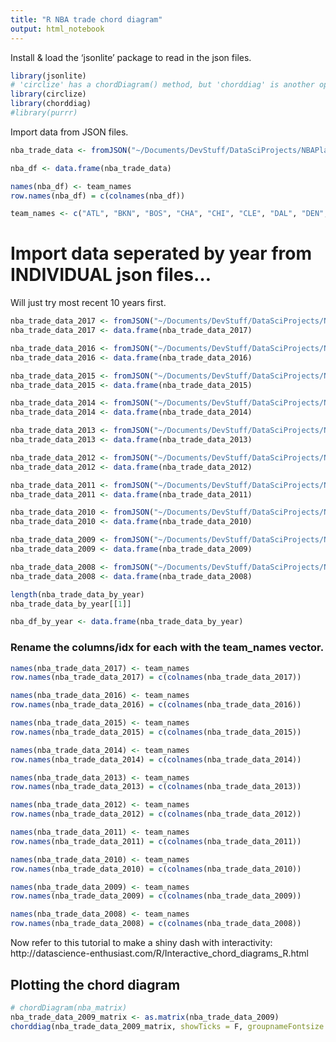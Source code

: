 ```yaml
---
title: "R NBA trade chord diagram"
output: html_notebook
---
```


 Install & load the 'jsonlite' package to read in the json files.

```r
library(jsonlite)
# 'circlize' has a chordDiagram() method, but 'chorddiag' is another option. Not sure which is better...
library(circlize)
library(chorddiag)
#library(purrr)
```

Import data from JSON files.

```r
nba_trade_data <- fromJSON("~/Documents/DevStuff/DataSciProjects/NBAPlayerMovement/js_chord/nba_matrix_array.json", simplifyMatrix = T)
```

```r
nba_df <- data.frame(nba_trade_data)

names(nba_df) <- team_names
row.names(nba_df) = c(colnames(nba_df))
```


```r
team_names <- c("ATL", "BKN", "BOS", "CHA", "CHI", "CLE", "DAL", "DEN", "DET", "GSW", "HOU", "IND", "LAC", "LAL", "MEM", "MIA", "MIL", "MIN", "NOP", "NYK", "OKC", "ORL", "PHI", "PHO", "POR", "SAC", "SAS", "TOR", "UTA", "WAS")
```

# Import data seperated by year from INDIVIDUAL json files...
Will just try most recent 10 years first.

```r
nba_trade_data_2017 <- fromJSON("~/Documents/DevStuff/DataSciProjects/NBAPlayerMovement/json_files/nba_matrix_year_2017.json", simplifyDataFrame = T)
nba_trade_data_2017 <- data.frame(nba_trade_data_2017)

nba_trade_data_2016 <- fromJSON("~/Documents/DevStuff/DataSciProjects/NBAPlayerMovement/json_files/nba_matrix_year_2016.json", simplifyDataFrame = T)
nba_trade_data_2016 <- data.frame(nba_trade_data_2016)

nba_trade_data_2015 <- fromJSON("~/Documents/DevStuff/DataSciProjects/NBAPlayerMovement/json_files/nba_matrix_year_2015.json", simplifyDataFrame = T)
nba_trade_data_2015 <- data.frame(nba_trade_data_2015)

nba_trade_data_2014 <- fromJSON("~/Documents/DevStuff/DataSciProjects/NBAPlayerMovement/json_files/nba_matrix_year_2014.json", simplifyDataFrame = T)
nba_trade_data_2014 <- data.frame(nba_trade_data_2014)

nba_trade_data_2013 <- fromJSON("~/Documents/DevStuff/DataSciProjects/NBAPlayerMovement/json_files/nba_matrix_year_2013.json", simplifyDataFrame = T)
nba_trade_data_2013 <- data.frame(nba_trade_data_2013)

nba_trade_data_2012 <- fromJSON("~/Documents/DevStuff/DataSciProjects/NBAPlayerMovement/json_files/nba_matrix_year_2012.json", simplifyDataFrame = T)
nba_trade_data_2012 <- data.frame(nba_trade_data_2012)

nba_trade_data_2011 <- fromJSON("~/Documents/DevStuff/DataSciProjects/NBAPlayerMovement/json_files/nba_matrix_year_2011.json", simplifyDataFrame = T)
nba_trade_data_2011 <- data.frame(nba_trade_data_2011)

nba_trade_data_2010 <- fromJSON("~/Documents/DevStuff/DataSciProjects/NBAPlayerMovement/json_files/nba_matrix_year_2010.json", simplifyDataFrame = T)
nba_trade_data_2010 <- data.frame(nba_trade_data_2010)

nba_trade_data_2009 <- fromJSON("~/Documents/DevStuff/DataSciProjects/NBAPlayerMovement/json_files/nba_matrix_year_2009.json", simplifyDataFrame = T)
nba_trade_data_2009 <- data.frame(nba_trade_data_2009)

nba_trade_data_2008 <- fromJSON("~/Documents/DevStuff/DataSciProjects/NBAPlayerMovement/json_files/nba_matrix_year_2008.json", simplifyDataFrame = T)
nba_trade_data_2008 <- data.frame(nba_trade_data_2008)
```

```r
length(nba_trade_data_by_year)
nba_trade_data_by_year[[1]]
```

```r
nba_df_by_year <- data.frame(nba_trade_data_by_year)
```

### Rename the columns/idx for each with the team_names vector.
```r
names(nba_trade_data_2017) <- team_names
row.names(nba_trade_data_2017) = c(colnames(nba_trade_data_2017))

names(nba_trade_data_2016) <- team_names
row.names(nba_trade_data_2016) = c(colnames(nba_trade_data_2016))

names(nba_trade_data_2015) <- team_names
row.names(nba_trade_data_2015) = c(colnames(nba_trade_data_2015))

names(nba_trade_data_2014) <- team_names
row.names(nba_trade_data_2014) = c(colnames(nba_trade_data_2014))

names(nba_trade_data_2013) <- team_names
row.names(nba_trade_data_2013) = c(colnames(nba_trade_data_2013))

names(nba_trade_data_2012) <- team_names
row.names(nba_trade_data_2012) = c(colnames(nba_trade_data_2012))

names(nba_trade_data_2011) <- team_names
row.names(nba_trade_data_2011) = c(colnames(nba_trade_data_2011))

names(nba_trade_data_2010) <- team_names
row.names(nba_trade_data_2010) = c(colnames(nba_trade_data_2010))

names(nba_trade_data_2009) <- team_names
row.names(nba_trade_data_2009) = c(colnames(nba_trade_data_2009))

names(nba_trade_data_2008) <- team_names
row.names(nba_trade_data_2008) = c(colnames(nba_trade_data_2008))
```

Now refer to this tutorial to make a shiny dash with interactivity:
http://datascience-enthusiast.com/R/Interactive_chord_diagrams_R.html

## Plotting the chord diagram

```r
# chordDiagram(nba_matrix)
nba_trade_data_2009_matrix <- as.matrix(nba_trade_data_2009)
chorddiag(nba_trade_data_2009_matrix, showTicks = F, groupnameFontsize = 12, groupnamePadding = 5) #, type = "directional", showTicks = F, groupnameFontsize = 14, groupnamePadding = 10, margin = 90)
```




